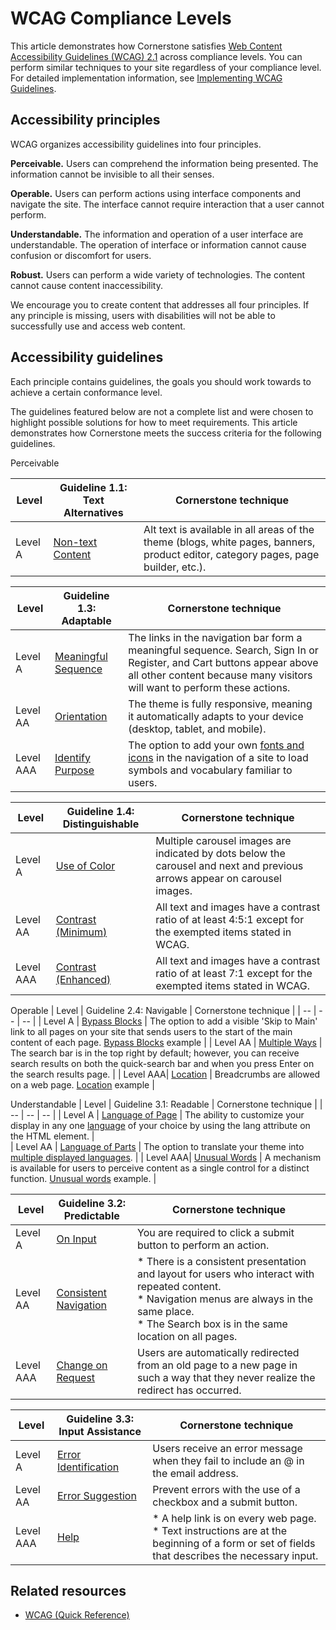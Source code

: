 # WCAG Compliance Levels


This article demonstrates how Cornerstone satisfies [Web Content Accessibility Guidelines (WCAG) 2.1](https://www.w3.org/TR/WCAG21/#guidelines) across compliance levels. You can perform similar techniques to your site regardless of your compliance level. For detailed implementation information, see [Implementing WCAG Guidelines](https://developer.bigcommerce.com/stencil-docs/accessibility/implementing-wcag-guidelines).

## Accessibility principles
WCAG organizes accessibility guidelines into four principles.

**Perceivable.** Users can comprehend the information being presented. 
The information cannot be invisible to all their senses.

**Operable.** Users can perform actions using interface components and navigate the site.
The interface cannot require interaction that a user cannot perform.

**Understandable.** The information and operation of a user interface are understandable.
The operation of interface or information cannot cause confusion or discomfort for users.

**Robust.** Users can perform a wide variety of technologies.
The content cannot cause content inaccessibility.

We encourage you to create content that addresses all four principles. If any principle is missing, users with disabilities will not be able to successfully use and access web content. 

## Accessibility guidelines
Each principle contains guidelines, the goals you should work towards to achieve a certain conformance level. 

The guidelines featured below are not a complete list and were chosen to highlight possible solutions for how to meet requirements. This article demonstrates how Cornerstone meets the success criteria for the following guidelines.
 
Perceivable

| Level    | Guideline 1.1: Text Alternatives                                           | Cornerstone technique |
| --       | --                                                                         | --                    | 
| Level A  | [Non-text Content](https://www.w3.org/TR/WCAG21/#non-text-content)         | Alt text is available in all areas of the theme (blogs, white pages, banners, product editor, category pages, page builder, etc.).     |

| Level    | Guideline 1.3: Adaptable                                                   | Cornerstone technique |
| --       | --                                                                         | --                    | 
| Level A  | [Meaningful Sequence](https://www.w3.org/TR/WCAG21/#meaningful-sequence)   | The links in the navigation bar form a meaningful sequence. Search, Sign In or Register, and Cart buttons appear above all other content because many visitors will want to perform these actions.|
| Level AA | [Orientation](https://www.w3.org/TR/WCAG21/#orientation)                   |The theme is fully responsive, meaning it automatically adapts to your device (desktop, tablet, and mobile).                                              |
| Level AAA| [Identify Purpose](https://www.w3.org/TR/WCAG21/#identify-purpose)         | The option to add your own [fonts and icons](/stencil-docs/storefront-customization/using-custom-fonts-and-icons) in the navigation of a site to load symbols and vocabulary familiar to users.                                                          |

| Level    | Guideline 1.4: Distinguishable                                              | Cornerstone technique |
| --       | --                                                                          | --                    | 
| Level A  | [Use of Color](https://www.w3.org/TR/WCAG21/#use-of-color)                  | Multiple carousel images are indicated by dots below the carousel and next and previous arrows appear on carousel images.                               |
| Level AA | [Contrast (Minimum)](https://www.w3.org/TR/WCAG21/#contrast-minimum)        |All text and images have a contrast ratio of at least 4:5:1 except for the exempted items stated in WCAG.                                                  |
| Level AAA| [Contrast (Enhanced)](https://www.w3.org/TR/WCAG21/#contrast-enhanced)      | All text and images have a contrast ratio of at least 7:1 except for the exempted items stated in WCAG.|

Operable
| Level    | Guideline 2.4: Navigable                                                    | Cornerstone technique |
| --       | --                                                                          | --                    | 
| Level A  | [Bypass Blocks](https://www.w3.org/TR/WCAG21/#bypass-blocks)                | The option to add a visible 'Skip to Main' link to all pages on your site that sends users to the start of the main content of each page. [Bypass Blocks](https://developer.bigcommerce.com/stencil-docs/accessibility/implementing-wcag-guidelines#bypass-blocks) example    |
| Level AA | [Multiple Ways](https://www.w3.org/TR/WCAG21/#multiple-ways)                | The search bar is in the top right by default; however, you can receive search results on both the quick-search bar and when you press Enter on the search results page.                                                                                                                  |
| Level AAA| [Location](https://www.w3.org/TR/WCAG21/#location)                          | Breadcrumbs are allowed on a web page. [Location](https://developer.bigcommerce.com/stencil-docs/accessibility/implementing-wcag-guidelines#location) example                                                                                                                    |

Understandable
| Level    | Guideline 3.1: Readable                                                     | Cornerstone technique |
| --       | --                                                                          | --                    | 
| Level A  | [Language of Page](https://www.w3.org/TR/WCAG21/#language-of-page)          | The ability to customize your display in any one [language](/stencil-docs/localization/localization-tutorial) of your choice by using the lang attribute on the HTML element.                                                                              |                                                 
| Level AA | [Language of Parts](https://www.w3.org/TR/WCAG21/#language-of-parts)        | The option to translate your theme into [multiple displayed languages](/stencil-docs/localization/multi-language-checkout).                |
| Level AAA| [Unusual Words](https://www.w3.org/TR/WCAG21/#unusual-words)                | A mechanism is available for users to perceive content as a single control for a distinct function. [Unusual words](https://developer.bigcommerce.com/stencil-docs/accessibility/implementing-wcag-guidelines#unusual-words) example.                               |


| Level    | Guideline 3.2: Predictable                                                  | Cornerstone technique |
| --       | --                                                                          | --                    | 
| Level A  | [On Input](https://www.w3.org/TR/WCAG21/#on-input)                          | You are required to click a submit button to perform an action.                                                                                     |
| Level AA | [Consistent Navigation](https://www.w3.org/TR/WCAG21/#consistent-navigation)| * There is a consistent presentation and layout for users who interact with repeated content. <br />* Navigation menus are always in the same place.<br /> * The Search box is in the same location on all pages.                                                                               |         
| Level AAA| [Change on Request](https://www.w3.org/TR/WCAG21/#change-on-request)        | Users are automatically redirected from an old page to a new page in such a way that they never realize the redirect has occurred.                       |


| Level    | Guideline 3.3: Input Assistance                                             | Cornerstone technique |
| --       | --                                                                          | --                    | 
| Level A  | [Error Identification](https://www.w3.org/TR/WCAG21/#error-identification)  | Users receive an error message when they fail to include an @ in the email address.                                                                       |
| Level AA | [Error Suggestion](https://www.w3.org/TR/WCAG21/#error-suggestion)          | Prevent errors with the use of a checkbox and a submit button.                                                                                    |     
| Level AAA| [Help](https://www.w3.org/TR/WCAG21/#help)                                  | * A help link is on every web page. <br />* Text instructions are at the beginning of a form or set of fields that describes the necessary input.<br /> |


## Related resources
* [WCAG (Quick Reference)](https://www.w3.org/WAI/WCAG21/quickref/) 
